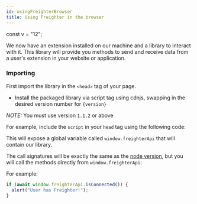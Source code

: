 ```yaml
---
id: usingFreighterBrowser
title: Using Freighter in the browser
---
```


const v = "12";

We now have an extension installed on our machine and a library to interact with it. This library will provide you methods to send and receive data from a user's extension in your website or application.

### Importing

First import the library in the `<head>` tag of your page.

- Install the packaged library via script tag using cdnjs, swapping in the desired version number for `{version}`

_NOTE:_ You must use version `1.1.2` or above

For example, include the `script` in your `head` tag using the following code:

<VersionedUrl />

This will expose a global variable called `window.freighterApi` that will contain our library.

The call signatures will be exactly the same as the [node version](./usingFreighterWebApp), but you will call the methods directly from `window.freighterApi`:

For example:

```javascript
if (await window.freighterApi.isConnected()) {
  alert("User has Freighter!");
}
```
